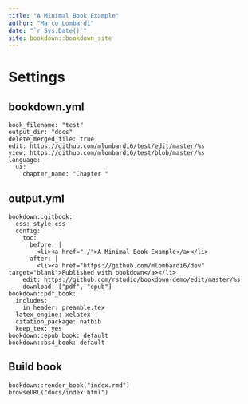 ```yaml
--- 
title: "A Minimal Book Example"
author: "Marco Lombardi"
date: "`r Sys.Date()`"
site: bookdown::bookdown_site
---
```


# Settings
 
## bookdown.yml

```
book_filename: "test"
output_dir: "docs"
delete_merged_file: true
edit: https://github.com/mlombardi6/test/edit/master/%s
view: https://github.com/mlombardi6/test/blob/master/%s
language:
  ui:
    chapter_name: "Chapter "
```

## output.yml

```
bookdown::gitbook:
  css: style.css
  config:
    toc:
      before: |
        <li><a href="./">A Minimal Book Example</a></li>
      after: |
        <li><a href="https://github.com/mlombardi6/dev" target="blank">Published with bookdown</a></li>
    edit: https://github.com/rstudio/bookdown-demo/edit/master/%s
    download: ["pdf", "epub"]
bookdown::pdf_book:
  includes:
    in_header: preamble.tex
  latex_engine: xelatex
  citation_package: natbib
  keep_tex: yes
bookdown::epub_book: default
bookdown::bs4_book: default
```

## Build book

```
bookdown::render_book("index.rmd")
browseURL("docs/index.html")
```


